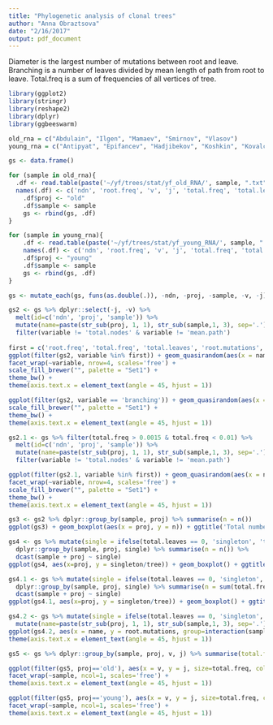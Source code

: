 ```yaml
---
title: "Phylogenetic analysis of clonal trees"
author: "Anna Obraztsova"
date: "2/16/2017"
output: pdf_document
---
```


Diameter is the largest number of mutations between root and leave.
Branching is a number of leaves divided by mean length of path from root to leave.
Total.freq is a sum of frequencies of all vertices of tree.

```r
library(ggplot2)
library(stringr)
library(reshape2)
library(dplyr)
library(ggbeeswarm)

old_rna = c("Abdulain", "Ilgen", "Mamaev", "Smirnov", "Vlasov")
young_rna = c("Antipyat", "Epifancev", "Hadjibekov", "Koshkin", "Kovalchuk")

gs <- data.frame()

for (sample in old_rna){
  .df <- read.table(paste('~/yf/trees/stat/yf_old_RNA/', sample, ".txt", sep = ""), header=T, sep="\t")
  names(.df) <- c('ndn', 'root.freq', 'v', 'j', 'total.freq', 'total.leaves', 'total.nodes', 'root.mutations', 'diameter', 'mean.path', 'total.mutations', 'branching')
	.df$proj <- "old"
	.df$sample <- sample
	gs <- rbind(gs, .df)
}

for (sample in young_rna){
	.df <- read.table(paste('~/yf/trees/stat/yf_young_RNA/', sample, ".txt", sep = ""), header=T, sep="\t")
	names(.df) <- c('ndn', 'root.freq', 'v', 'j', 'total.freq', 'total.leaves', 'total.nodes', 'root.mutations', 'diameter', 'mean.path', 'total.mutations', 'branching')
	.df$proj <- "young"
	.df$sample <- sample
	gs <- rbind(gs, .df)
}

gs <- mutate_each(gs, funs(as.double(.)), -ndn, -proj, -sample, -v, -j)

gs2 <- gs %>% dplyr::select(-j, -v) %>%
  melt(id=c('ndn', 'proj', 'sample')) %>% 
  mutate(name=paste(str_sub(proj, 1, 1), str_sub(sample,1, 3), sep='.')) %>%
  filter(variable != 'total.nodes' & variable != 'mean.path')
  
first = c('root.freq', 'total.freq', 'total.leaves', 'root.mutations', 'diameter', 'total.mutations')            
ggplot(filter(gs2, variable %in% first)) + geom_quasirandom(aes(x = name, y = value, group=proj, fill = proj), varwidth = TRUE, shape=21, color="black") +
facet_wrap(~variable, nrow=4, scales='free') +
scale_fill_brewer("", palette = "Set1") +
theme_bw() +
theme(axis.text.x = element_text(angle = 45, hjust = 1))
```


```r
ggplot(filter(gs2, variable == 'branching')) + geom_quasirandom(aes(x = name, y = log(value), group=proj, fill = proj), varwidth = TRUE, shape=21, color="black") +
scale_fill_brewer("", palette = "Set1") +
theme_bw() +
theme(axis.text.x = element_text(angle = 45, hjust = 1))
```

```r
gs2.1 <- gs %>% filter(total.freq > 0.0015 & total.freq < 0.01) %>%
  melt(id=c('ndn', 'proj', 'sample')) %>%
  mutate(name=paste(str_sub(proj, 1, 1), str_sub(sample,1, 3), sep='.'), value = as.double(value)) %>%
  filter(variable != 'total.nodes' & variable != 'mean.path')

ggplot(filter(gs2.1, variable %in% first)) + geom_quasirandom(aes(x = name, y = value, group=proj, fill = proj), varwidth = TRUE, shape=21, color="black") +
facet_wrap(~variable, nrow=4, scales='free') +
scale_fill_brewer("", palette = "Set1") +
theme_bw() +
theme(axis.text.x = element_text(angle = 45, hjust = 1))
```


```r
gs3 <- gs2 %>% dplyr::group_by(sample, proj) %>% summarise(n = n())
ggplot(gs3) + geom_boxplot(aes(x = proj, y = n)) + ggtitle('Total number of clonal families')

gs4 <- gs %>% mutate(single = ifelse(total.leaves == 0, 'singleton', 'tree')) %>%
  dplyr::group_by(sample, proj, single) %>% summarise(n = n()) %>%
  dcast(sample + proj ~ single)
ggplot(gs4, aes(x=proj, y = singleton/tree)) + geom_boxplot() + ggtitle('Single clones number to clonal trees number')
```


```r
gs4.1 <- gs %>% mutate(single = ifelse(total.leaves == 0, 'singleton', 'tree')) %>%
  dplyr::group_by(sample, proj, single) %>% summarise(n = sum(total.freq)) %>%
  dcast(sample + proj ~ single)
ggplot(gs4.1, aes(x=proj, y = singleton/tree)) + geom_boxplot() + ggtitle('Single clones total frequency to clonal trees total frequency')
```


```r
gs4.2 <- gs %>% mutate(single = ifelse(total.leaves == 0, 'singleton', 'tree')) %>%
  mutate(name=paste(str_sub(proj, 1, 1), str_sub(sample,1, 3), sep='.'))
ggplot(gs4.2, aes(x = name, y = root.mutations, group=interaction(sample, single), fill=single)) + geom_boxplot() + ggtitle('SHM number in root') +
theme(axis.text.x = element_text(angle = 45, hjust = 1))
```


```r
gs5 <- gs %>% dplyr::group_by(sample, proj, v, j) %>% summarise(total.freq = sum(total.freq))

ggplot(filter(gs5, proj=='old'), aes(x = v, y = j, size=total.freq, col='brown2')) + geom_point() +
facet_wrap(~sample, ncol=1, scales='free') +
theme(axis.text.x = element_text(angle = 45, hjust = 1))
```


```r
ggplot(filter(gs5, proj=='young'), aes(x = v, y = j, size=total.freq, col='darkcyan')) + geom_point() +
facet_wrap(~sample, ncol=1, scales='free') +
theme(axis.text.x = element_text(angle = 45, hjust = 1))
```



